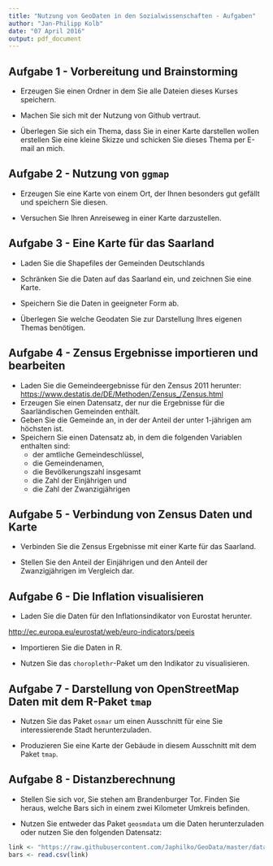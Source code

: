 ```yaml
---
title: "Nutzung von GeoDaten in den Sozialwissenschaften - Aufgaben"
author: "Jan-Philipp Kolb"
date: "07 April 2016"
output: pdf_document
---
```


## Aufgabe 1 - Vorbereitung und Brainstorming

- Erzeugen Sie einen Ordner in dem Sie alle Dateien dieses Kurses speichern.

- Machen Sie sich mit der Nutzung von Github vertraut.

- Überlegen Sie sich ein Thema, dass Sie in einer Karte darstellen wollen erstellen Sie eine kleine Skizze und schicken Sie dieses Thema per E-mail an mich. 

## Aufgabe 2 - Nutzung von `ggmap`

- Erzeugen Sie eine Karte von einem Ort, der Ihnen besonders gut gefällt und speichern Sie diesen.

- Versuchen Sie Ihren Anreiseweg in einer Karte darzustellen.

## Aufgabe 3 - Eine Karte für das Saarland

- Laden Sie die Shapefiles der Gemeinden Deutschlands

- Schränken Sie die Daten auf das Saarland ein, und zeichnen Sie eine Karte.

- Speichern Sie die Daten in geeigneter Form ab.

- Überlegen Sie welche Geodaten Sie zur Darstellung Ihres eigenen Themas benötigen.

## Aufgabe 4 - Zensus Ergebnisse importieren und bearbeiten

- Laden Sie die Gemeindeergebnisse für den Zensus 2011 herunter: <https://www.destatis.de/DE/Methoden/Zensus_/Zensus.html>
- Erzeugen Sie einen Datensatz, der nur die Ergebnisse für die Saarländischen Gemeinden enthält.
- Geben Sie die Gemeinde an, in der der Anteil der unter 1-jährigen am höchsten ist. 
- Speichern Sie einen Datensatz ab, in dem die folgenden Variablen enthalten sind:
    - der amtliche Gemeindeschlüssel, 
    - die Gemeindenamen,  
    - die Bevölkerungszahl insgesamt 
    - die Zahl der Einjährigen und 
    - die Zahl der Zwanzigjährigen 
    
## Aufgabe 5 - Verbindung von Zensus Daten und Karte

- Verbinden Sie die Zensus Ergebnisse mit einer Karte für das Saarland.

- Stellen Sie den Anteil der Einjährigen und den Anteil der Zwanzigjährigen im Vergleich dar.

## Aufgabe 6 - Die Inflation visualisieren

- Laden Sie die Daten für den Inflationsindikator von Eurostat herunter.

<http://ec.europa.eu/eurostat/web/euro-indicators/peeis>

- Importieren Sie die Daten in R.

- Nutzen Sie das `choroplethr`-Paket um den Indikator zu visualisieren.

## Aufgabe 7 - Darstellung von OpenStreetMap Daten mit dem R-Paket `tmap`

- Nutzen Sie das Paket `osmar` um einen Ausschnitt für eine Sie interessierende Stadt herunterzuladen.

- Produzieren Sie eine Karte der Gebäude in diesem Ausschnitt mit dem Paket `tmap`.

## Aufgabe 8 - Distanzberechnung

- Stellen Sie sich vor, Sie stehen am Brandenburger Tor. Finden Sie heraus, welche Bars sich in einem zwei Kilometer Umkreis befinden. 

- Nutzen Sie entweder das Paket `geosmdata` um die Daten herunterzuladen oder nutzen Sie den folgenden Datensatz: 

```r
link <- "https://raw.githubusercontent.com/Japhilko/GeoData/master/data/Deutschland_bar.csv"
bars <- read.csv(link)
```


